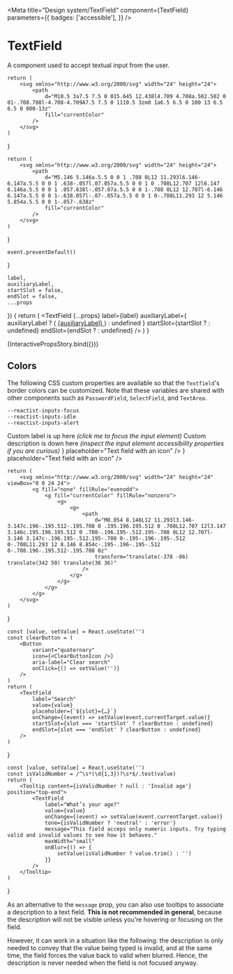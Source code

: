 


<Meta
    title="Design system/TextField"
    component={TextField}
    parameters={{
        badges: ['accessible'],
    }}
/>

# TextField

A component used to accept textual input from the user.

    return (
        <svg xmlns="http://www.w3.org/2000/svg" width="24" height="24">
            <path
                d="M10.5 3a7.5 7.5 0 015.645 12.438l4.709 4.708a.502.502 0 01-.708.708l-4.708-4.709A7.5 7.5 0 1110.5 3zm0 1a6.5 6.5 0 100 13 6.5 6.5 0 000-13z"
                fill="currentColor"
            />
        </svg>
    )
}

    return (
        <svg xmlns="http://www.w3.org/2000/svg" width="24" height="24">
            <path
                d="M5.146 5.146a.5.5 0 0 1 .708 0L12 11.293l6.146-6.147a.5.5 0 0 1 .638-.057l.07.057a.5.5 0 0 1 0 .708L12.707 12l6.147 6.146a.5.5 0 0 1 .057.638l-.057.07a.5.5 0 0 1-.708 0L12 12.707l-6.146 6.147a.5.5 0 0 1-.638.057l-.07-.057a.5.5 0 0 1 0-.708L11.293 12 5.146 5.854a.5.5 0 0 1-.057-.638z"
                fill="currentColor"
            />
        </svg>
    )
}

    event.preventDefault()
}

    label,
    auxiliaryLabel,
    startSlot = false,
    endSlot = false,
    ...props
}) {
    return (
        <TextField
            {...props}
            label={label}
            auxiliaryLabel={
                auxiliaryLabel ? (
                    <a href="#" onClick={preventDefault}>
                        {auxiliaryLabel}
                    </a>
                ) : undefined
            }
            startSlot={startSlot ? <SearchIcon /> : undefined}
            endSlot={endSlot ? <CloseIcon /> : undefined}
        />
    )
}

<Canvas>
    <Story
        name="Interactive props"
        parameters={{
            chromatic: { disableSnapshot: false },
        }}
        argTypes={{
            label: {
                control: { type: 'text' },
                defaultValue: 'Your name',
            },
            value: { table: { disable: true } },
            tone: {
                options: ['neutral', 'success', 'error', 'loading'],
                control: { type: 'inline-radio' },
                defaultValue: 'neutral',
            },
            maxWidth: selectWithNone(
                ['xsmall', 'small', 'medium', 'large', 'xlarge', 'full'],
                'small',
            ),
            startSlot: {
                control: { type: 'boolean' },
                defaultValue: false,
            },
            endSlot: {
                control: { type: 'boolean' },
                defaultValue: false,
            },
            variant: {
                options: ['default', 'bordered'],
                control: { type: 'inline-radio' },
                defaultValue: 'default',
            },
            auxiliaryLabel: {
                control: { type: 'text' },
                defaultValue: 'Need help?',
            },
            message: {
                control: { type: 'text' },
                defaultValue:
                    'We need your name for billing and shipping purposes. Make sure to enter it correctly.',
            },
            placeholder: {
                control: { type: 'text' },
                defaultValue: 'Enter your name as it appears in your ID',
            },
            maxLength: {
                control: { type: 'number' },
                defaultValue: null,
            },
            disabled: {
                control: { type: 'boolean' },
                defaultValue: false,
            },
            readOnly: {
                control: { type: 'boolean' },
                defaultValue: false,
            },
        }}
    >
        {InteractivePropsStory.bind({})}
    </Story>
</Canvas>

<ArgsTable of={TextField} />

## Colors

The following CSS custom properties are available so that the `Textfield`'s border colors can be customized.
Note that these variables are shared with other components such as `PasswordField`, `SelectField`, and `TextArea`.

```
--reactist-inputs-focus
--reactist-inputs-idle
--reactist-inputs-alert
```

<Canvas withToolbar>
    <Story
        name="Message tone"
        parameters={{
            chromatic: { disableSnapshot: false },
        }}
    >
        <Stack space="xxlarge" dividers="secondary">
            <TextField
                label="Verification code"
                message="Verifying code…"
                tone="loading"
                disabled
                maxWidth="small"
            />
            <TextField
                label="Verification code"
                message="Invalid code. Please, try again."
                tone="error"
                maxWidth="small"
            />
            <TextField
                label="Verification code"
                message="Code verification successful!"
                tone="success"
                maxWidth="small"
            />
            <TextField
                label="Verification code"
                message="This is the supporting text (helper or error) of the field, provided by the message prop"
                tone="neutral"
                maxWidth="small"
            />
        </Stack>
    </Story>
</Canvas>

<Canvas withToolbar>
    <Story name="Without label">
        <Stack space="xlarge" dividers="secondary" maxWidth="small">
            <Stack as="label" htmlFor="custom-textfield" space="small">
                <Text size="subtitle">Custom label is up here</Text>
                <Text size="caption" tone="secondary" aria-hidden>
                    <em>(click me to focus the input element)</em>
                </Text>
            </Stack>
            <TextField
                label={null}
                id="custom-textfield"
                aria-describedby="custom-description"
                placeholder="Text field without a built-in label"
            />
            <Stack space="small" id="custom-description">
                <Text size="body">Custom description is down here</Text>
                <Text size="caption" tone="secondary" aria-hidden>
                    <em>(inspect the input element accessibility properties if you are curious)</em>
                </Text>
            </Stack>
        </Stack>
    </Story>
</Canvas>

<Canvas withToolbar>
    <Story
        name="Icons"
        parameters={{
            chromatic: { disableSnapshot: false },
        }}
    >
        <Box maxWidth="small" display="flex" flexDirection="column" gap="large">
            <TextField
                label="Search (default variant)"
                startSlot={<SearchIcon />}
                placeholder="Text field with an icon"
            />
            <TextField
                variant="bordered"
                label="Search (bordered variant)"
                startSlot={<SearchIcon />}
                placeholder="Text field with an icon"
            />
        </Box>
    </Story>
</Canvas>

    return (
        <svg xmlns="http://www.w3.org/2000/svg" width="24" height="24" viewBox="0 0 24 24">
            <g fill="none" fillRule="evenodd">
                <g fill="currentColor" fillRule="nonzero">
                    <g>
                        <g>
                            <path
                                d="M8.854 8.146L12 11.293l3.146-3.147c.196-.195.512-.195.708 0 .195.196.195.512 0 .708L12.707 12l3.147 3.146c.195.196.195.512 0 .708-.196.195-.512.195-.708 0L12 12.707l-3.146 3.147c-.196.195-.512.195-.708 0-.195-.196-.195-.512 0-.708L11.293 12 8.146 8.854c-.195-.196-.195-.512 0-.708.196-.195.512-.195.708 0z"
                                transform="translate(-378 -86) translate(342 50) translate(36 36)"
                            />
                        </g>
                    </g>
                </g>
            </g>
        </svg>
    )
}

    const [value, setValue] = React.useState('')
    const clearButton = (
        <Button
            variant="quaternary"
            icon={<ClearButtonIcon />}
            aria-label="Clear search"
            onClick={() => setValue('')}
        />
    )
    return (
        <TextField
            label="Search"
            value={value}
            placeholder={`${slot}={…}`}
            onChange={(event) => setValue(event.currentTarget.value)}
            startSlot={slot === 'startSlot' ? clearButton : undefined}
            endSlot={slot === 'endSlot' ? clearButton : undefined}
        />
    )
}

<Canvas withToolbar>
    <Story
        name="Action button"
        parameters={{
            chromatic: { disableSnapshot: false },
        }}
    >
        <Box maxWidth="small" display="flex" flexDirection="column" gap="large">
            <ClearButtonExample slot="startSlot" />
            <ClearButtonExample slot="endSlot" />
        </Box>
    </Story>
</Canvas>

    const [value, setValue] = React.useState('')
    const isValidNumber = /^\s*(\d{1,3})?\s*$/.test(value)
    return (
        <Tooltip content={isValidNumber ? null : 'Invalid age'} position="top-end">
            <TextField
                label="What’s your age?"
                value={value}
                onChange={(event) => setValue(event.currentTarget.value)}
                tone={isValidNumber ? 'neutral' : 'error'}
                message="This field acceps only numeric inputs. Try typing valid and invalid values to see how it behaves."
                maxWidth="small"
                onBlur={() => {
                    setValue(isValidNumber ? value.trim() : '')
                }}
            />
        </Tooltip>
    )
}

As an alternative to the `message` prop, you can also use tooltips to
associate a description to a text field. **This is not recommended in
general**, because the description will not be visible unless you’re
hovering or focusing on the field.

However, it can work in a situation like the following: the description
is only needed to convey that the value being typed is invalid, and at
the same time, the field forces the value back to valid when blurred.
Hence, the description is never needed when the field is not focused anyway.

<Canvas withToolbar>
    <Story name="With tooltip">
        <WithTooltipExample />
    </Story>
</Canvas>
